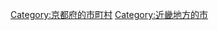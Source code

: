 {{Commonscat|Kyōtango, Kyoto}}
{{Catmore}}

{{DEFAULTSORT:Kyotango-shi}}
[[Category:京都府的市町村|Category:京都府的市町村]]
[[Category:近畿地方的市|Category:近畿地方的市]]